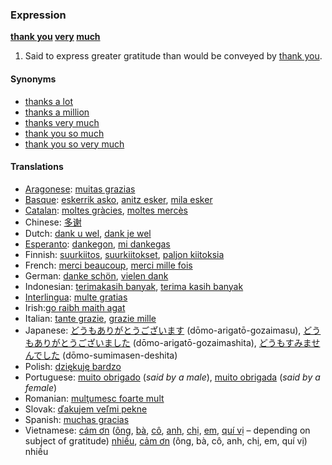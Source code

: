 ===Expression===
'''[[thank you]] [[very]] [[much]]'''
#Said to express greater gratitude than would be conveyed by [[thank you]].

====Synonyms====
*[[thanks a lot]]
*[[thanks a million]]
*[[thanks very much]]
*[[thank you so much]]
*[[thank you so very much]]

====Translations====
*[[Aragonese]]: [[muitas grazias]]
*[[Basque]]: [[eskerrik asko]], [[anitz esker]], [[mila esker]]
*[[Catalan]]: [[moltes gràcies]], [[moltes mercès]]
*Chinese: [[多谢]]
*Dutch: [[dank u wel]], [[dank je wel]]
*[[Esperanto]]: [[dankegon]], [[mi dankegas]]
*Finnish: [[suurkiitos]], [[suurkiitokset]], [[paljon kiitoksia]]
*French: [[merci beaucoup]], [[merci mille fois]]
*German: [[danke schön]], [[vielen dank]]
*Indonesian: [[terimakasih banyak]], [[terima kasih banyak]]
*[[Interlingua]]: [[multe gratias]]
*Irish:[[go raibh maith agat]]
*Italian: [[tante grazie]], [[grazie mille]] <!--[sic]-->
*Japanese: [[どうもありがとうございます]] (dōmo-arigatō-gozaimasu), [[どうもありがとうございました]] (dōmo-arigatō-gozaimashita), [[どうもすみませんでした]] (dōmo-sumimasen-deshita)
*Polish: [[dziękuję bardzo]]
*Portuguese: [[muito obrigado]] (''said by a male''), [[muito obrigada]] (''said by a female'')
*Romanian: [[mulţumesc foarte mult]]
*Slovak: [[ďakujem veľmi pekne]]
*Spanish: [[muchas gracias]]
*Vietnamese: [[cám ơn]] ([[ông]], [[bà#Vietnamese|bà]], [[cô#Vietnamese|cô]], [[anh#Vietnamese|anh]], [[chị]], [[em#Vietnamese|em]], [[quí vị]] &ndash; depending on subject of gratitude) [[nhiều]], [[cảm ơn]] (ông, bà, cô, anh, chị, em, quí vị) nhiều